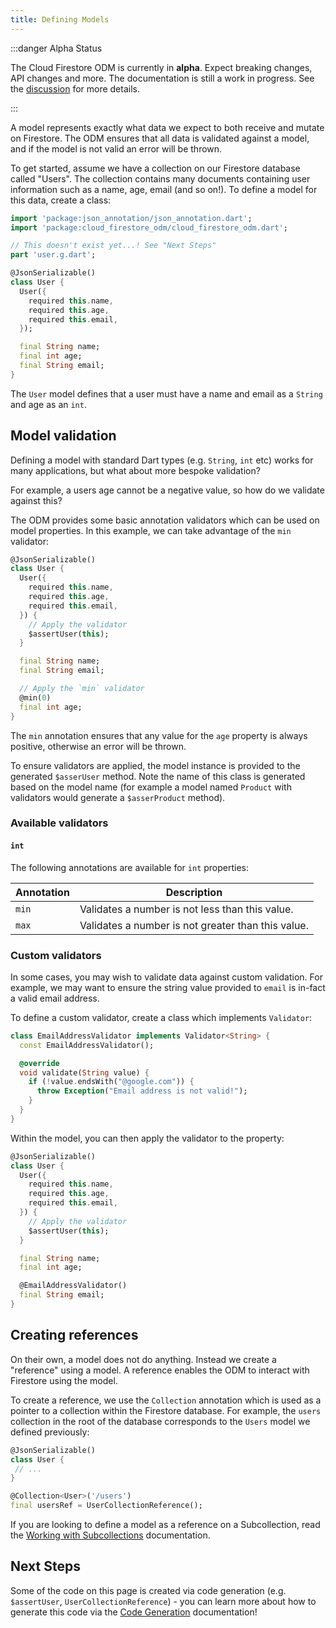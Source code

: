 ```yaml
---
title: Defining Models
---
```


:::danger Alpha Status

The Cloud Firestore ODM is currently in **alpha**. Expect breaking changes, API changes and more. The documentation is still a work in progress.
See the [discussion](https://github.com/FirebaseExtended/flutterfire/discussions/7475) for more details.

:::

A model represents exactly what data we expect to both receive and mutate on Firestore. The ODM
ensures that all data is validated against a model, and if the model is not valid an error will be
thrown.

To get started, assume we have a collection on our Firestore database called "Users". The collection
contains many documents containing user information such as a name, age, email (and so on!). To
define a model for this data, create a class:

```dart
import 'package:json_annotation/json_annotation.dart';
import 'package:cloud_firestore_odm/cloud_firestore_odm.dart';

// This doesn't exist yet...! See "Next Steps"
part 'user.g.dart';

@JsonSerializable()
class User {
  User({
    required this.name,
    required this.age,
    required this.email,
  });

  final String name;
  final int age;
  final String email;
}
```

The `User` model defines that a user must have a name and email as a `String` and age as an `int`.

## Model validation

Defining a model with standard Dart types (e.g. `String`, `int` etc) works for many applications,
but what about more bespoke validation?

For example, a users age cannot be a negative value, so how do we validate against this?

The ODM provides some basic annotation validators which can be used on model properties. In this
example, we can take advantage of the `min` validator:

```dart
@JsonSerializable()
class User {
  User({
    required this.name,
    required this.age,
    required this.email,
  }) {
    // Apply the validator
    $assertUser(this);
  }

  final String name;
  final String email;

  // Apply the `min` validator
  @min(0)
  final int age;
}
```

The `min` annotation ensures that any value for the `age` property is always positive, otherwise an
error will be thrown.

To ensure validators are applied, the model instance is provided to the generated `$asserUser`
method. Note the name of this class is generated based on the model name (for example a model named
`Product` with validators would generate a `$asserProduct` method).

### Available validators

#### `int`

The following annotations are available for `int` properties:

| Annotation | Description                                        |
|------------|----------------------------------------------------|
| `min`      | Validates a number is not less than this value.    |
| `max`      | Validates a number is not greater than this value. |

### Custom validators

In some cases, you may wish to validate data against custom validation. For example, we may want to
ensure the string value provided to `email` is in-fact a valid email address.

To define a custom validator, create a class which implements `Validator`:

```dart
class EmailAddressValidator implements Validator<String> {
  const EmailAddressValidator();

  @override
  void validate(String value) {
    if (!value.endsWith("@google.com")) {
      throw Exception("Email address is not valid!");
    }
  }
}
```

Within the model, you can then apply the validator to the property:

```dart
@JsonSerializable()
class User {
  User({
    required this.name,
    required this.age,
    required this.email,
  }) {
    // Apply the validator
    $assertUser(this);
  }

  final String name;
  final int age;

  @EmailAddressValidator()
  final String email;
}
```

## Creating references

On their own, a model does not do anything. Instead we create a "reference" using a model.
A reference enables the ODM to interact with Firestore using the model.

To create a reference, we use the `Collection` annotation which is used as a pointer to a collection
within the Firestore database. For example, the `users` collection in the root of the database
corresponds to the `Users` model we defined previously:

```dart
@JsonSerializable()
class User {
 // ...
}

@Collection<User>('/users')
final usersRef = UserCollectionReference();
```

If you are looking to define a model as a reference on a Subcollection, read the [Working with Subcollections](./subcollections.mdx) documentation.

## Next Steps

Some of the code on this page is created via code generation
(e.g. `$assertUser`, `UserCollectionReference`) - you can learn more about
how to generate this code via the [Code Generation](./code-generation) documentation!
